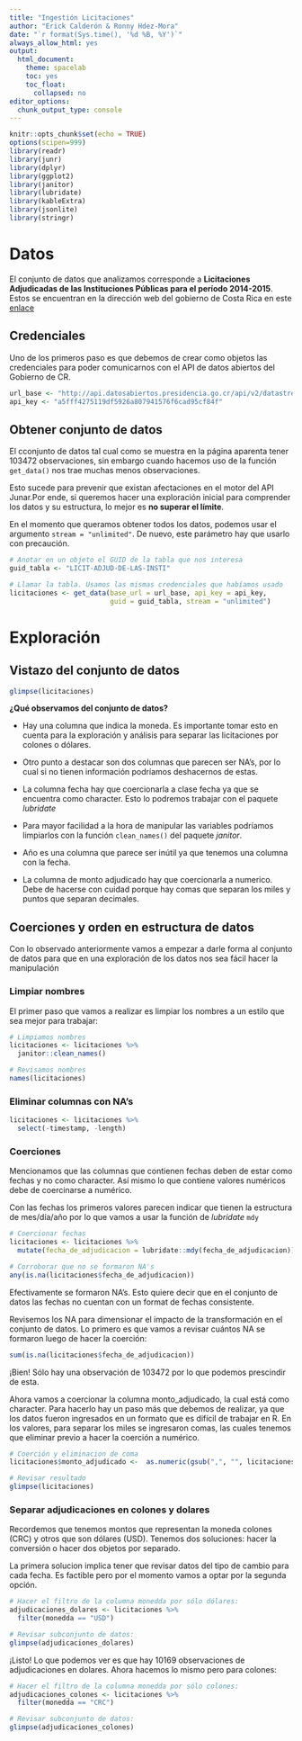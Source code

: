 ```yaml
---
title: "Ingestión Licitaciones"
author: "Erick Calderón & Ronny Hdez-Mora"
date: "`r format(Sys.time(), '%d %B, %Y')`"
always_allow_html: yes
output:
  html_document:
    theme: spacelab
    toc: yes
    toc_float:
      collapsed: no
editor_options:
  chunk_output_type: console
---
```


```r
knitr::opts_chunk$set(echo = TRUE)
options(scipen=999)
library(readr)
library(junr)
library(dplyr)
library(ggplot2)
library(janitor)
library(lubridate)
library(kableExtra)
library(jsonlite)
library(stringr)
```

# **Datos**

El conjunto de datos que analizamos corresponde a **Licitaciones Adjudicadas de las Instituciones Públicas para el período 2014-2015**. Estos se encuentran en la
dirección web del gobierno de Costa Rica en este [enlace](http://datosabiertos.presidencia.go.cr/dataviews/112440/licitaciones-adjudicadas-de-las-instituciones-publicas-para-el-periodo-2014-2015/)

## **Credenciales**
Uno de los primeros paso es que debemos de crear como objetos las credenciales
para poder comunicarnos con el API de datos abiertos del Gobierno de CR.
```r
url_base <- "http://api.datosabiertos.presidencia.go.cr/api/v2/datastreams/"
api_key <- "a5fff4275119df5926a807941576f6cad95cf84f"
```

## **Obtener conjunto de datos**

El cconjunto de datos tal cual como se muestra en la página aparenta tener
103472 observaciones, sin embargo cuando hacemos uso de la función `get_data()`
nos trae muchas menos observaciones.

Esto sucede para prevenir que existan afectaciones en el motor del API Junar.Por
ende, si queremos hacer una exploración inicial para comprender los datos y su
estructura, lo mejor es **no superar el límite**.

En el momento que queramos obtener todos los datos, podemos usar el argumento
`stream = "unlimited"`. De  nuevo, este parámetro hay que usarlo con precaución.

```r
# Anotar en un objeto el GUID de la tabla que nos interesa
guid_tabla <- "LICIT-ADJUD-DE-LAS-INSTI"

# Llamar la tabla. Usamos las mismas credenciales que habíamos usado
licitaciones <- get_data(base_url = url_base, api_key = api_key,
                         guid = guid_tabla, stream = "unlimited")
```

# Exploración

## **Vistazo del conjunto de datos**
```r
glimpse(licitaciones)
```

**¿Qué observamos del conjunto de datos?**

- Hay una columna que indica la moneda. Es importante tomar esto en cuenta para la exploración y análisis  para separar las licitaciones por colones o dólares.

- Otro punto a destacar son dos columnas que parecen ser NA's, por lo cual si no
tienen información podríamos deshacernos de estas.

- La columna fecha hay que coercionarla a clase fecha ya que se encuentra como 
character. Esto lo podremos trabajar con el paquete _lubridate_

- Para mayor facilidad a la hora de manipular las variables podríamos limpiarlos
con la función `clean_names()` del paquete _janitor_.

- Año es una columna que parece ser inútil ya que tenemos una columna con la fecha.

- La columna de monto adjudicado hay que coercionarla a numerico. Debe de hacerse
con cuidad porque hay comas que separan los miles y puntos que separan decimales.

## **Coerciones y orden en estructura de datos**
Con lo observado anteriormente vamos a empezar a darle forma al conjunto de datos
para que en una exploración de los datos nos sea fácil hacer la manipulación

###  Limpiar nombres
El primer paso que vamos a realizar es limpiar los nombres a un estilo que sea
mejor para trabajar:

```r
# Limpiamos nombres
licitaciones <- licitaciones %>% 
  janitor::clean_names()

# Revisamos nombres
names(licitaciones)
```

### Eliminar columnas con NA's

```r
licitaciones <- licitaciones %>% 
  select(-timestamp, -length)
```

### Coerciones
Mencionamos que las columnas que contienen fechas deben de estar como fechas y no
como character. Así mismo lo que contiene valores numéricos debe de coercinarse
a numérico.

Con las fechas los primeros valores parecen indicar que tienen la estructura de
mes/día/año por lo que vamos a usar la función de _lubridate_ `mdy`
```r
# Coercionar fechas
licitaciones <- licitaciones %>%
  mutate(fecha_de_adjudicacion = lubridate::mdy(fecha_de_adjudicacion))

# Corroborar que no se formaron NA's
any(is.na(licitaciones$fecha_de_adjudicacion))
```

Efectivamente se formaron NA's. Esto quiere decir que en el conjunto de datos las
fechas no cuentan con un format de fechas consistente. 

Revisemos los NA para dimensionar el impacto de la transformación en el conjunto
de datos. Lo primero es que vamos a revisar cuántos NA se formaron luego de hacer
la coerción:

```r
sum(is.na(licitaciones$fecha_de_adjudicacion))
```

¡Bien! Sólo hay una observación de 103472 por lo que podemos prescindir de esta.

Ahora vamos a coercionar la columna monto_adjudicado, la cual está como character.
Para hacerlo hay un paso más que debemos de realizar, ya que los datos fueron 
ingresados en un formato que es difícil de trabajar en R. En los valores, para
separar los miles se ingresaron comas, las cuales tenemos que eliminar previo
a hacer la coerción a numérico.
```r
# Coerción y eliminacion de coma
licitaciones$monto_adjudicado <-  as.numeric(gsub(",", "", licitaciones$monto_adjudicado))

# Revisar resultado
glimpse(licitaciones)
```

### Separar adjudicaciones en colones y dolares
Recordemos que tenemos montos que representan la moneda colones (CRC) y otros
que son dólares (USD). Tenemos dos soluciones: hacer la conversión o hacer dos
objetos por separado.

La primera solucion implica tener que revisar datos del tipo de cambio para cada
fecha. Es factible pero por el momento vamos a optar por la segunda opción.
```r
# Hacer el filtro de la columna monedda por sólo dólares:
adjudicaciones_dolares <- licitaciones %>% 
  filter(monedda == "USD")

# Revisar subconjunto de datos:
glimpse(adjudicaciones_dolares)
```

¡Listo! Lo que podemos ver es que hay 10169 observaciones de adjudicaciones en
dolares. Ahora hacemos lo mismo pero para colones:
```r
# Hacer el filtro de la columna monedda por sólo colones:
adjudicaciones_colones <- licitaciones %>% 
  filter(monedda == "CRC")

# Revisar subconjunto de datos:
glimpse(adjudicaciones_colones)
```











